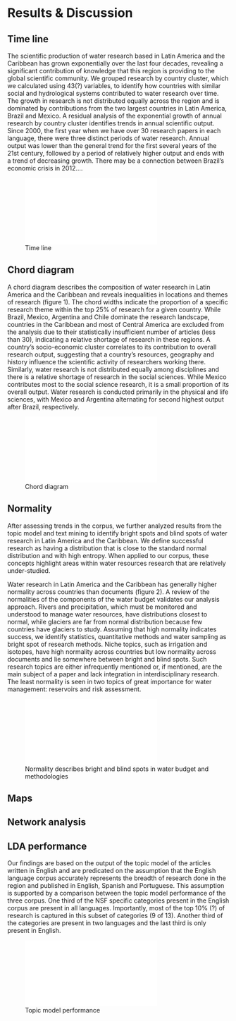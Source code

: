# Results & Discussion

## Time line

The scientific production of water research based in Latin America and the Caribbean has grown exponentially over the last four decades, revealing a significant contribution of knowledge that this region is providing to the global scientific community.
We grouped research by country cluster, which we calculated using 43(?) variables, to identify how countries with similar social and hydrological systems contributed to water research over time.
The growth in research is not distributed equally across the region and is dominated by contributions from the two largest countries in Latin America, Brazil and Mexico.
A residual analysis of the exponential growth of annual research by country cluster identifies trends in annual scientific output.
Since 2000, the first year when we have over 30 research papers in each language, there were three distinct periods of water research.
Annual output was lower than the general trend for the first several years of the 21st century, followed by a period of relatively higher output and ends with a trend of decreasing growth.
There may be a connection between Brazil's economic crisis in 2012....

![Time line](./figures/timeline.pdf)

## Chord diagram

A chord diagram describes the composition of water research in Latin America and the Caribbean and reveals inequalities in locations and themes of research (figure 1).
The chord widths indicate the proportion of a specific research theme within the top 25% of research for a given country.
While Brazil, Mexico, Argentina and Chile dominate the research landscape, countries in the Caribbean and most of Central America are excluded from the analysis due to their statistically insufficient number of articles (less than 30), indicating a relative shortage of research in these regions.
A country's socio-economic cluster correlates to its contribution to overall research output, suggesting that a country's resources, geography and history influence the scientific activity of researchers working there.
Similarly, water research is not distributed equally among disciplines and there is a relative shortage of research in the social sciences.
While Mexico contributes most to the social science research, it is a small proportion of its overall output.
Water research is conducted primarily in the physical and life sciences, with Mexico and Argentina alternating for second highest output after Brazil, respectively.

![Chord diagram](./figures/chord.pdf)

## Normality

After assessing trends in the corpus, we further analyzed results from the topic model and text mining to identify bright spots and blind spots of water research in Latin America and the Caribbean.
We define successful research as having a distribution that is close to the standard normal distribution and with high entropy.
When applied to our corpus, these concepts highlight areas within water resources research that are relatively under-studied.

Water research in Latin America and the Caribbean has generally higher normality across countries than documents (figure 2).
A review of the normalities of the components of the water budget validates our analysis approach.
Rivers and precipitation, which must be monitored and understood to manage water resources, have distributions closest to normal, while glaciers are far from normal distribution because few countries have glaciers to study.
Assuming that high normality indicates success, we identify statistics, quantitative methods and water sampling as bright spot of research methods.
Niche topics, such as irrigation and isotopes, have high normality across countries but low normality across documents and lie somewhere between bright and blind spots.
Such research topics are either infrequently mentioned or, if mentioned, are the main subject of a paper and lack integration in interdisciplinary research.
The least normality is seen in two topics of great importance for water management: reservoirs and risk assessment.

![Normality describes bright and blind spots in water budget and methodologies](./figures/normality.pdf)


## Maps


## Network analysis


## LDA performance
Our findings are based on the output of the topic model of the articles written in English and are predicated on the assumption that the English language corpus accurately represents the breadth of research done in the region and published in English, Spanish and Portuguese.
This assumption is supported by a comparison between the topic model performance of the three corpus.
One third of the NSF specific categories present in the English corpus are present in all languages.
Importantly, most of the top 10% (?) of research is captured in this subset of categories (9 of 13).
Another third of the categories are present in two languages and the last third is only present in English.

![Topic model performance](./figures/lda.pdf)





